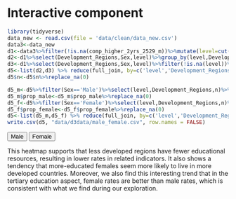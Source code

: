 # Interactive component

```r
library(tidyverse)
data_new <- read.csv(file = 'data/clean/data_new.csv')
data3<-data_new
d1<-data3%>%filter(!is.na(comp_higher_2yrs_2529_m))%>%mutate(level=cut(comp_higher_2yrs_2529_m, breaks=c(-Inf, 10,20,30,40,50,60,70, Inf), labels=c("< 10","10 to 20","20 to 30","30 to 40","40 to 50","50 to 60","60 to 70","> 70")))
d2<-d1%>%select(Development_Regions,Sex,level)%>%group_by(level,Development_Regions,Sex)%>%summarise(n=n())
d3<-d1%>%select(Development_Regions,Sex,level)%>%filter(!is.na(level))%>%expand(level,Development_Regions,Sex)
d5<-list(d2,d3) %>% reduce(full_join, by=c('level','Development_Regions','Sex'))%>%arrange(level,Development_Regions,Sex)
d5$n<-d5$n%>%replace_na(0)
```

```r
d5_m<-d5%>%filter(Sex=='Male')%>%select(level,Development_Regions,n)%>%arrange(level,Development_Regions)%>%group_by(level)%>%mutate(prop_male=round(n/sum(n)*100))%>%select(level,Development_Regions,prop_male)
d5_m$prop_male<-d5_m$prop_male%>%replace_na(0)
d5_f<-d5%>%filter(Sex=='Female')%>%select(level,Development_Regions,n)%>%arrange(level,Development_Regions)%>%group_by(level)%>%mutate(prop_female=round(n/sum(n)*100))%>%select(level,Development_Regions,prop_female)
d5_f$prop_female<-d5_f$prop_female%>%replace_na(0)
d5<-list(d5_m,d5_f) %>% reduce(full_join, by=c('level','Development_Regions'))
write.csv(d5, "data/d3data/male_female.csv", row.names = FALSE)
```





<!-- Load d3.js -->
<script src="https://d3js.org/d3.v7.js">  </script>
<script src="https://d3js.org/d3-scale-chromatic.v1.min.js"></script>
<!-- Create a div where the graph will take place -->

<!-- Add 2 buttons -->

<button onclick="update('prop_male')">Male</button>
<button onclick="update('prop_female')">Female</button>


<!-- Create a div where the graph will take place -->
<div id="my_dataviz"></div>

<script>

// set the dimensions and margins of the graph
const margin = {top: 80, right: 25, bottom: 30, left: 40},
  width = 450 - margin.left - margin.right,
  height = 450 - margin.top - margin.bottom;

// append the svg object to the body of the page
const svg = d3.select("#my_dataviz")
.append("svg")
  .attr("width", width + margin.left + margin.right)
  .attr("height", height + margin.top + margin.bottom)
.append("g")
  .attr("transform",
        "translate(" + margin.left + "," + margin.top + ")");

const x = d3.scaleBand()
    .range([ 0, width ])
    .padding(0.05);


const y = d3.scaleBand()
    .range([ height, 0 ])
    .padding(0.05);
  
const myColor = d3.scaleSequential()
    .interpolator(d3.interpolatePuRd)
    .domain([1,100])


 // Build X scales and axis:
  x.domain(["Least Developed","Less Developed","More Developed","Not Classified"])
  svg.append("g")
    .style("font-size", 12)
    .attr("transform", `translate(0, ${height})`)
    .call(d3.axisBottom(x).tickSize(0))
    .select(".domain").remove()
    
  // Build Y scales and axis:
  y.domain(["< 10","10 to 20","20 to 30","30 to 40","40 to 50","50 to 60","60 to 70","> 70"])

  svg.append("g")
    .style("font-size", 8)
    .call(d3.axisLeft(y).tickSize(0))
    .select(".domain").remove()
    
  const tooltip = d3.select("#my_dataviz")
    .append("div")
    .style("opacity", 0)
    .attr("class", "tooltip")
    .style("background-color", "white")
    .style("border", "solid")
    .style("border-width", "2px")
    .style("border-radius", "5px")
    .style("padding", "4px")
    
function update(selectedvar) {
//Read the data
d3.csv("https://raw.githubusercontent.com/FinalProjectGroup34/GenderEducation/main/data/d3data/male_female.csv").then(function(data) {
  
  const mouseover = function(event,d) {
    tooltip
      .style("opacity", 1)
    d3.select(this)
      .style("stroke", "black")
      .style("opacity", 1)
  }
      
      
  const mousemove = function(event,d) {
    tooltip
      .html(d[selectedvar]+'% of countries with tertiary completion rate in range: '+d.level+'% are '+d.Development_Regions)
      .style("left", d3.pointer(event)[1]+"px")
      .style("top", d3.pointer(event)[0]+"px")
      .style("opacity", 0.7)
      .style("font-size", "14px")
  }
  
  
  const mouseleave = function(event,d) {
    tooltip
      .style("opacity", 0)
    d3.select(this)
      .style("stroke", "none")
      .style("opacity", 1)
  }
  
        
        
  svg.selectAll()
    .data(data, function(d) {return d.Development_Regions+':'+d.level;})
    .join("rect")
      .attr("x", function(d) { return x(d.Development_Regions) })
      .attr("y", function(d) { return y(d.level) })
      .attr("rx", 4)
      .attr("ry", 4)
      .attr("width", x.bandwidth() )
      .attr("height", y.bandwidth() )
      .style("fill", function(d) { return myColor(d[selectedvar])} )
      .style("stroke-width", 2)
      .style("stroke", "none")
    .on("mouseover", mouseover)
    .on("mousemove", mousemove)
    .on("mouseleave", mouseleave)
})
}

// Initialize plot
update('prop_male')

// Add title to graph
svg.append("text")
        .attr("x", 0)
        .attr("y", -50)
        .attr("text-anchor", "left")
        .style("font-size", "16px")
        .text("Heatmap of tertiary completion rate and Development");

// Add subtitle to graph
svg.append("text")
        .attr("x", 0)
        .attr("y", -30)
        .attr("text-anchor", "left")
        .style("font-size", "14px")
        .style("fill", "grey")
        .style("max-width", 400)
        .text("Click the above button to view the association with Sex");
        
// Add subtitle to graph
svg.append("text")
        .attr("x", 0)
        .attr("y", -15)
        .attr("text-anchor", "left")
        .style("font-size", "14px")
        .style("fill", "grey")
        .style("max-width", 400)
        .text("Move your pointer to discover detail values");

</script>

This heatmap supports that less developed regions have fewer educational resources, resulting in lower rates in related indicators.
It also shows a tendency that more-educated females seem more likely to live in more developed countries. Moreover, we also find this interesting trend that in the tertiary education aspect, female rates are better than male rates, which is consistent with what we find during our exploration.